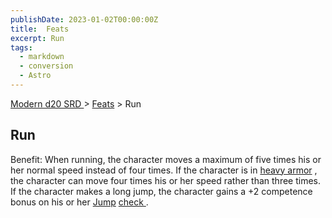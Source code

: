```yaml
---
publishDate: 2023-01-02T00:00:00Z
title:  Feats
excerpt: Run
tags:
  - markdown
  - conversion
  - Astro
---
```


[ Modern d20 SRD ](/#modernD20) > [ Feats](modern-d20-srd-feats-index) > Run

##  Run

Benefit: When running, the character moves a maximum of five times his or her
normal speed instead of four times. If the character is in [ heavy armor](modern-d20-srd-equipment-armor-heavy) , the character can move four times
his or her speed rather than three times. If the character makes a long jump,
the character gains a +2 competence bonus on his or her [ Jump](modern-d20-srd-skills-jump) [ check ](modern-d20-srd-skills-skill-basics-php#skill-check-index) .

